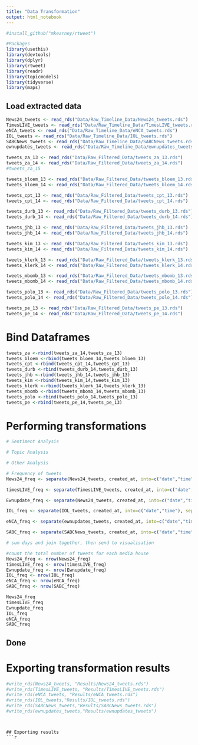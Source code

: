 ```yaml
---
title: "Data Transformation"
output: html_notebook
---
```


```r
#install_github("mkearney/rtweet")

#Packages
library(usethis)
library(devtools)
library(dplyr)
library(rtweet)
library(readr)
library(topicmodels)
library(tidyverse)
library(maps)
```

## Load extracted data 
```r
News24_tweets <- read_rds("Data/Raw_Timeline_Data/News24_tweets.rds")
TimesLIVE_tweets <- read_rds("Data/Raw_Timeline_Data/TimesLIVE_tweets.rds")
eNCA_tweets <- read_rds("Data/Raw_Timeline_Data/eNCA_tweets.rds")
IOL_tweets <- read_rds("Data/Raw_Timeline_Data/IOL_tweets.rds")
SABCNews_tweets <- read_rds("Data/Raw_Timeline_Data/SABCNews_tweets.rds")
ewnupdates_tweets <- read_rds("Data/Raw_Timeline_Data/ewnupdates_tweets")
```

```r
tweets_za_13 <- read_rds("Data/Raw_Filtered_Data/tweets_za_13.rds")
tweets_za_14 <- read_rds("Data/Raw_Filtered_Data/tweets_za_14.rds")
#tweets_za_15
```

```r
tweets_bloem_13 <- read_rds("Data/Raw_Filtered_Data/tweets_bloem_13.rds")
tweets_bloem_14 <- read_rds("Data/Raw_Filtered_Data/tweets_bloem_14.rds")
```

```r
tweets_cpt_13 <- read_rds("Data/Raw_Filtered_Data/tweets_cpt_13.rds")
tweets_cpt_14 <- read_rds("Data/Raw_Filtered_Data/tweets_cpt_14.rds")
```

```r
tweets_durb_13 <- read_rds("Data/Raw_Filtered_Data/tweets_durb_13.rds")
tweets_durb_14 <- read_rds("Data/Raw_Filtered_Data/tweets_durb_14.rds")
```

```r
tweets_jhb_13 <- read_rds("Data/Raw_Filtered_Data/tweets_jhb_13.rds")
tweets_jhb_14 <- read_rds("Data/Raw_Filtered_Data/tweets_jhb_14.rds")
```

```r
tweets_kim_13 <- read_rds("Data/Raw_Filtered_Data/tweets_kim_13.rds")
tweets_kim_14 <- read_rds("Data/Raw_Filtered_Data/tweets_kim_14.rds")
```

```r
tweets_klerk_13 <- read_rds("Data/Raw_Filtered_Data/tweets_klerk_13.rds")
tweets_klerk_14 <- read_rds("Data/Raw_Filtered_Data/tweets_klerk_14.rds")
```

```r
tweets_mbomb_13 <- read_rds("Data/Raw_Filtered_Data/tweets_mbomb_13.rds")
tweets_mbomb_14 <- read_rds("Data/Raw_Filtered_Data/tweets_mbomb_14.rds")
```

```r
tweets_polo_13 <- read_rds("Data/Raw_Filtered_Data/tweets_polo_13.rds")
tweets_polo_14 <- read_rds("Data/Raw_Filtered_Data/tweets_polo_14.rds")
```

```r
tweets_pe_13 <- read_rds("Data/Raw_Filtered_Data/tweets_pe_13.rds")
tweets_pe_14 <- read_rds("Data/Raw_Filtered_Data/tweets_pe_14.rds")
```

# Bind Dataframes
```r
tweets_za <-rbind(tweets_za_14,tweets_za_13)
tweets_bloem <-rbind(tweets_bloem_14,tweets_bloem_13)
tweets_cpt <-rbind(tweets_cpt_14,tweets_cpt_13)
tweets_durb <-rbind(tweets_durb_14,tweets_durb_13)
tweets_jhb <-rbind(tweets_jhb_14,tweets_jhb_13)
tweets_kim <-rbind(tweets_kim_14,tweets_kim_13)
tweets_klerk <-rbind(tweets_klerk_14,tweets_klerk_13)
tweets_mbomb <-rbind(tweets_mbomb_14,tweets_mbomb_13)
tweets_polo <-rbind(tweets_polo_14,tweets_polo_13)
tweets_pe <-rbind(tweets_pe_14,tweets_pe_13)

```


# Performing transformations
```r
# Sentiment Analysis


```

```r
# Topic Analysis


```

```r
# Other Analysis

# Frequency of tweets
News24_freq <- separate(News24_tweets, created_at, into=c("date","time"), sep=" ") %>% format(as.Date(date), "%Y-%m-%d") %>%  group_by(date) %>% summarise(sum = count(date))

timesLIVE_freq <- separate(TimesLIVE_tweets, created_at, into=c("date","time"), sep=" ") %>% select(date, screen_name)

Ewnupdate_freq <- separate(News24_tweets, created_at, into=c("date","time"), sep=" ") %>% select(date, screen_name)

IOL_freq <- separate(IOL_tweets, created_at, into=c("date","time"), sep=" ") %>% select(date, screen_name)

eNCA_freq <- separate(ewnupdates_tweets, created_at, into=c("date","time"), sep=" ") %>% select(date, screen_name)

SABC_freq <- separate(SABCNews_tweets, created_at, into=c("date","time"), sep=" ") %>% select(date, screen_name)

# sum days and join together, then send to visualisation

```

```r
#count the total number of tweets for each media house
News24_freq <- nrow(News24_freq)
timesLIVE_freq <- nrow(timesLIVE_freq)
Ewnupdate_freq <- nrow(Ewnupdate_freq)
IOL_freq <- nrow(IOL_freq)
eNCA_freq <- nrow(eNCA_freq)
SABC_freq <- nrow(SABC_freq)

News24_freq
timesLIVE_freq
Ewnupdate_freq
IOL_freq
eNCA_freq
SABC_freq
```


## Done

# Exporting transformation results
```r
#write_rds(News24_tweets, "Results/News24_tweets.rds")
#write_rds(TimesLIVE_tweets, "Results/TimesLIVE_tweets.rds")
#write_rds(eNCA_tweets, "Results/eNCA_tweets.rds")
#write_rds(IOL_tweets,"Results/IOL_tweets.rds")
#write_rds(SABCNews_tweets,"Results/SABCNews_tweets.rds")
#write_rds(ewnupdates_tweets,"Results/ewnupdates_tweets")
```

```r




```



```

## Exporting results
```r

```